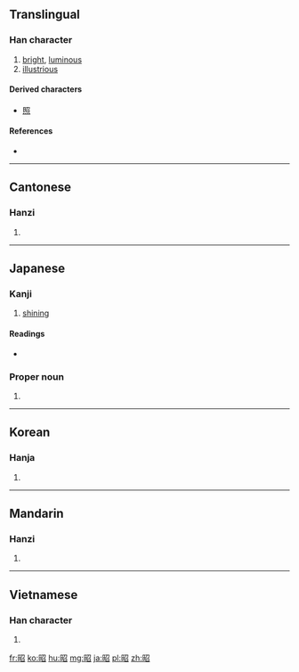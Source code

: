==Translingual==

===Han character===
{{Han char|rn=72|rad=日|as=05|sn=9|four=6706<sub>2</sub>|canj=日尸竹口 (ASHR)|ids=⿰[[日]][[召]]}}

# [[bright]], [[luminous]]
# [[illustrious]]

====Derived characters====
* [[照]]

====References====
* {{Han ref|kx=0493.220|dkj=13855|dj=0858.020|hdz=21504.090|uh=662D|ud=26157|bh=AC4C|bd=44108}}

----

==Cantonese==

===Hanzi===
{{yue-hanzi|jyut=[[ciu1]], [[ziu1]]|y=chiu1, jiu1}}

# {{defn|lang=yue|sort=日05}}

----

==Japanese==

===Kanji===
{{ja-kanji|grade=3|rs=日05}}

# [[shining]]

====Readings====
* {{ja-readings|goon=[[しょう]] (shō)|kanon=[[しょう]] (shō)|kun=[[あきらか]] (akiraka)|nanori=[[あき]] (aki)}}

===Proper noun===
{{ja-pos|あきら|proper}}

# {{given name|male|lang=ja|sort=あきら}}

----

==Korean==

===Hanja===
{{ko-hanja|hangeul=[[소]], [[조]]|eumhun=|rv=so, jo|mr=so, cho|y=so, co}}

# {{defn|lang=ko|sort=日05}}

----

==Mandarin==

===Hanzi===
{{cmn-hanzi|pin=[[zhāo]] ([[zhao1]])|wg=chao<sup>1</sup>}}

# {{defn|lang=cmn|sort=日05}}

----

==Vietnamese==

===Han character===
{{vi-hantu|[[chiu]], [[chiêu]]|rs=日05}}

# {{defn|lang=vi|sort=日05}}

[[fr:昭]]
[[ko:昭]]
[[hu:昭]]
[[mg:昭]]
[[ja:昭]]
[[pl:昭]]
[[zh:昭]]